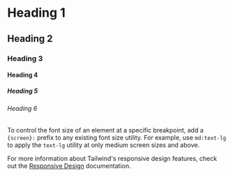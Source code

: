 
<MainContainer>

# Heading 1

## Heading 2

### Heading 3

#### Heading 4

##### Heading 5

###### Heading 6

To control the font size of an element at a specific breakpoint, add a `{screen}:` prefix to any existing font size utility. For example, use `md:text-lg` to apply the `text-lg` utility at only medium screen sizes and above.

For more information about Tailwind's responsive design features, check out the [Responsive Design](https://tailwindcss.com/docs/responsive-design) documentation.

</MainContainer>
